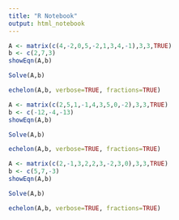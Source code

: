 ---
title: "R Notebook"
output: html_notebook
---
```{r}
A <- matrix(c(4,-2,0,5,-2,1,3,4,-1),3,3,TRUE)
b <- c(2,7,3)
showEqn(A,b)

```

```{r}
Solve(A,b)
```

```{r}
echelon(A,b, verbose=TRUE, fractions=TRUE)
```
```{r}
A <- matrix(c(2,5,1,-1,4,3,5,0,-2),3,3,TRUE)
b <- c(-12,-4,-13)
showEqn(A,b)
```

```{r}
Solve(A,b)
```

```{r}
echelon(A,b, verbose=TRUE, fractions=TRUE)
```
```{r}
A <- matrix(c(2,-1,3,2,2,3,-2,3,0),3,3,TRUE)
b <- c(5,7,-3)
showEqn(A,b)
```

```{r}
Solve(A,b)
```

```{r}
echelon(A,b, verbose=TRUE, fractions=TRUE)
```















































